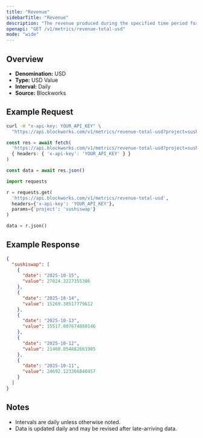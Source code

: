 ```yaml
---
title: "Revenue"
sidebarTitle: "Revenue"
description: "The revenue produced during the specified time period for given project."
openapi: "GET /v1/metrics/revenue-total-usd"
mode: "wide"
---
```


## Overview

- **Denomination:** USD
- **Type:** USD Value
- **Interval:** Daily
- **Source:** Blockworks

## Example Request

<CodeGroup>

```bash cURL
curl -H "x-api-key: YOUR_API_KEY" \
  "https://api.blockworks.com/v1/metrics/revenue-total-usd?project=sushiswap"
```

```typescript TypeScript
const res = await fetch(
  'https://api.blockworks.com/v1/metrics/revenue-total-usd?project=sushiswap',
  { headers: { 'x-api-key': 'YOUR_API_KEY' } }
)

const data = await res.json()
```

```python Python
import requests

r = requests.get(
  'https://api.blockworks.com/v1/metrics/revenue-total-usd',
  headers={'x-api-key': 'YOUR_API_KEY'},
  params={'project': 'sushiswap'}
)

data = r.json()
```

</CodeGroup>

## Example Response

```json
{
  "sushiswap": [
    {
      "date": "2025-10-15",
      "value": 27024.3227355386
    },
    {
      "date": "2025-10-14",
      "value": 15269.38517779612
    },
    {
      "date": "2025-10-13",
      "value": 15517.007674880146
    },
    {
      "date": "2025-10-12",
      "value": 21460.054882661985
    },
    {
      "date": "2025-10-11",
      "value": 24692.123366840457
    }
  ]
}
```

## Notes
- Intervals are daily unless otherwise noted.
- Data is updated daily and may be revised after late-arriving data.